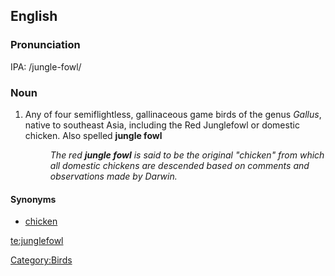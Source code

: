 ==English==

===Pronunciation===
IPA: /jungle-fowl/

===Noun===
{{en-noun|junglefowl}}

# Any of four semiflightless, gallinaceous game birds of the genus ''Gallus'', native to southeast Asia, including the Red Junglefowl or domestic chicken. Also spelled '''jungle fowl'''
#:''The red '''jungle fowl''' is said to be the original "chicken" from which all domestic chickens are descended based on comments and observations made by Darwin.''

====Synonyms====
*[[chicken]]

{{bottom}}

[[Category:Birds]]

[[te:junglefowl]]